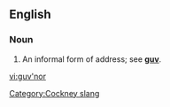 ==English==

===Noun===
{{en-noun|-}}

# {{context|UK}} An informal form of address; see '''[[guv]]'''.

[[Category:Cockney slang]]

[[vi:guv'nor]]